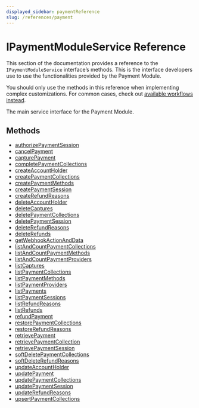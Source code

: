```yaml
---
displayed_sidebar: paymentReference
slug: /references/payment
---
```



# IPaymentModuleService Reference

This section of the documentation provides a reference to the `IPaymentModuleService` interface’s methods. This is the interface developers use to use the functionalities provided by the Payment Module.

<Note>

You should only use the methods in this reference when implementing complex customizations. For common cases, check out [available workflows instead](/medusa-workflows-reference).

</Note>

The main service interface for the Payment Module.

## Methods

- [authorizePaymentSession](../../IPaymentModuleService/methods/payment.IPaymentModuleService.authorizePaymentSession/page.mdx)
- [cancelPayment](../../IPaymentModuleService/methods/payment.IPaymentModuleService.cancelPayment/page.mdx)
- [capturePayment](../../IPaymentModuleService/methods/payment.IPaymentModuleService.capturePayment/page.mdx)
- [completePaymentCollections](../../IPaymentModuleService/methods/payment.IPaymentModuleService.completePaymentCollections/page.mdx)
- [createAccountHolder](../../IPaymentModuleService/methods/payment.IPaymentModuleService.createAccountHolder/page.mdx)
- [createPaymentCollections](../../IPaymentModuleService/methods/payment.IPaymentModuleService.createPaymentCollections/page.mdx)
- [createPaymentMethods](../../IPaymentModuleService/methods/payment.IPaymentModuleService.createPaymentMethods/page.mdx)
- [createPaymentSession](../../IPaymentModuleService/methods/payment.IPaymentModuleService.createPaymentSession/page.mdx)
- [createRefundReasons](../../IPaymentModuleService/methods/payment.IPaymentModuleService.createRefundReasons/page.mdx)
- [deleteAccountHolder](../../IPaymentModuleService/methods/payment.IPaymentModuleService.deleteAccountHolder/page.mdx)
- [deleteCaptures](../../IPaymentModuleService/methods/payment.IPaymentModuleService.deleteCaptures/page.mdx)
- [deletePaymentCollections](../../IPaymentModuleService/methods/payment.IPaymentModuleService.deletePaymentCollections/page.mdx)
- [deletePaymentSession](../../IPaymentModuleService/methods/payment.IPaymentModuleService.deletePaymentSession/page.mdx)
- [deleteRefundReasons](../../IPaymentModuleService/methods/payment.IPaymentModuleService.deleteRefundReasons/page.mdx)
- [deleteRefunds](../../IPaymentModuleService/methods/payment.IPaymentModuleService.deleteRefunds/page.mdx)
- [getWebhookActionAndData](../../IPaymentModuleService/methods/payment.IPaymentModuleService.getWebhookActionAndData/page.mdx)
- [listAndCountPaymentCollections](../../IPaymentModuleService/methods/payment.IPaymentModuleService.listAndCountPaymentCollections/page.mdx)
- [listAndCountPaymentMethods](../../IPaymentModuleService/methods/payment.IPaymentModuleService.listAndCountPaymentMethods/page.mdx)
- [listAndCountPaymentProviders](../../IPaymentModuleService/methods/payment.IPaymentModuleService.listAndCountPaymentProviders/page.mdx)
- [listCaptures](../../IPaymentModuleService/methods/payment.IPaymentModuleService.listCaptures/page.mdx)
- [listPaymentCollections](../../IPaymentModuleService/methods/payment.IPaymentModuleService.listPaymentCollections/page.mdx)
- [listPaymentMethods](../../IPaymentModuleService/methods/payment.IPaymentModuleService.listPaymentMethods/page.mdx)
- [listPaymentProviders](../../IPaymentModuleService/methods/payment.IPaymentModuleService.listPaymentProviders/page.mdx)
- [listPayments](../../IPaymentModuleService/methods/payment.IPaymentModuleService.listPayments/page.mdx)
- [listPaymentSessions](../../IPaymentModuleService/methods/payment.IPaymentModuleService.listPaymentSessions/page.mdx)
- [listRefundReasons](../../IPaymentModuleService/methods/payment.IPaymentModuleService.listRefundReasons/page.mdx)
- [listRefunds](../../IPaymentModuleService/methods/payment.IPaymentModuleService.listRefunds/page.mdx)
- [refundPayment](../../IPaymentModuleService/methods/payment.IPaymentModuleService.refundPayment/page.mdx)
- [restorePaymentCollections](../../IPaymentModuleService/methods/payment.IPaymentModuleService.restorePaymentCollections/page.mdx)
- [restoreRefundReasons](../../IPaymentModuleService/methods/payment.IPaymentModuleService.restoreRefundReasons/page.mdx)
- [retrievePayment](../../IPaymentModuleService/methods/payment.IPaymentModuleService.retrievePayment/page.mdx)
- [retrievePaymentCollection](../../IPaymentModuleService/methods/payment.IPaymentModuleService.retrievePaymentCollection/page.mdx)
- [retrievePaymentSession](../../IPaymentModuleService/methods/payment.IPaymentModuleService.retrievePaymentSession/page.mdx)
- [softDeletePaymentCollections](../../IPaymentModuleService/methods/payment.IPaymentModuleService.softDeletePaymentCollections/page.mdx)
- [softDeleteRefundReasons](../../IPaymentModuleService/methods/payment.IPaymentModuleService.softDeleteRefundReasons/page.mdx)
- [updateAccountHolder](../../IPaymentModuleService/methods/payment.IPaymentModuleService.updateAccountHolder/page.mdx)
- [updatePayment](../../IPaymentModuleService/methods/payment.IPaymentModuleService.updatePayment/page.mdx)
- [updatePaymentCollections](../../IPaymentModuleService/methods/payment.IPaymentModuleService.updatePaymentCollections/page.mdx)
- [updatePaymentSession](../../IPaymentModuleService/methods/payment.IPaymentModuleService.updatePaymentSession/page.mdx)
- [updateRefundReasons](../../IPaymentModuleService/methods/payment.IPaymentModuleService.updateRefundReasons/page.mdx)
- [upsertPaymentCollections](../../IPaymentModuleService/methods/payment.IPaymentModuleService.upsertPaymentCollections/page.mdx)

